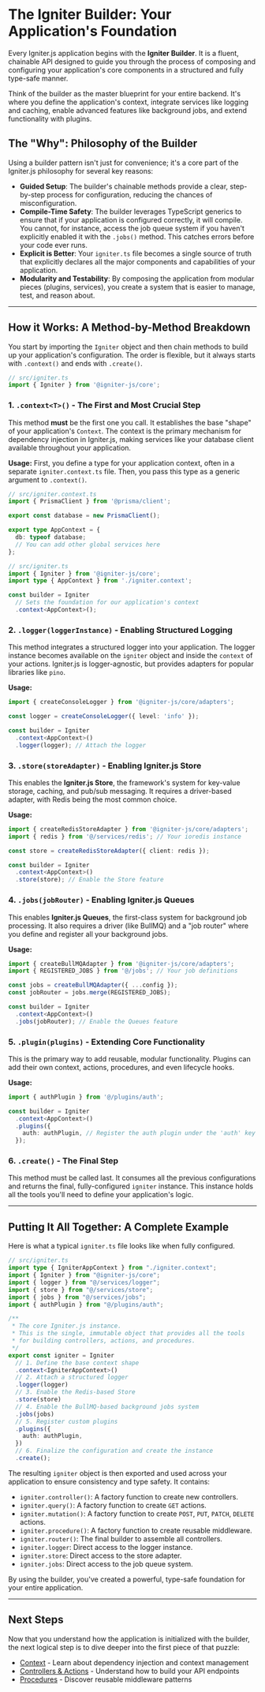 # The Igniter Builder: Your Application's Foundation

Every Igniter.js application begins with the **Igniter Builder**. It is a fluent, chainable API designed to guide you through the process of composing and configuring your application's core components in a structured and fully type-safe manner.

Think of the builder as the master blueprint for your entire backend. It's where you define the application's context, integrate services like logging and caching, enable advanced features like background jobs, and extend functionality with plugins.

## The "Why": Philosophy of the Builder

Using a builder pattern isn't just for convenience; it's a core part of the Igniter.js philosophy for several key reasons:

- **Guided Setup**: The builder's chainable methods provide a clear, step-by-step process for configuration, reducing the chances of misconfiguration.
- **Compile-Time Safety**: The builder leverages TypeScript generics to ensure that if your application is configured correctly, it will compile. You cannot, for instance, access the job queue system if you haven't explicitly enabled it with the `.jobs()` method. This catches errors before your code ever runs.
- **Explicit is Better**: Your `igniter.ts` file becomes a single source of truth that explicitly declares all the major components and capabilities of your application.
- **Modularity and Testability**: By composing the application from modular pieces (plugins, services), you create a system that is easier to manage, test, and reason about.

---

## How it Works: A Method-by-Method Breakdown

You start by importing the `Igniter` object and then chain methods to build up your application's configuration. The order is flexible, but it always starts with `.context()` and ends with `.create()`.

```typescript
// src/igniter.ts
import { Igniter } from '@igniter-js/core';
```

### 1. `.context<T>()` - The First and Most Crucial Step

This method **must** be the first one you call. It establishes the base "shape" of your application's `Context`. The context is the primary mechanism for dependency injection in Igniter.js, making services like your database client available throughout your application.

**Usage:**
First, you define a type for your application context, often in a separate `igniter.context.ts` file. Then, you pass this type as a generic argument to `.context()`.

```typescript
// src/igniter.context.ts
import { PrismaClient } from '@prisma/client';

export const database = new PrismaClient();

export type AppContext = {
  db: typeof database;
  // You can add other global services here
};

// src/igniter.ts
import { Igniter } from '@igniter-js/core';
import type { AppContext } from './igniter.context';

const builder = Igniter
  // Sets the foundation for our application's context
  .context<AppContext>();
```

### 2. `.logger(loggerInstance)` - Enabling Structured Logging

This method integrates a structured logger into your application. The logger instance becomes available on the `igniter` object and inside the `context` of your actions. Igniter.js is logger-agnostic, but provides adapters for popular libraries like `pino`.

**Usage:**

```typescript
import { createConsoleLogger } from '@igniter-js/core/adapters';

const logger = createConsoleLogger({ level: 'info' });

const builder = Igniter
  .context<AppContext>()
  .logger(logger); // Attach the logger
```

### 3. `.store(storeAdapter)` - Enabling Igniter.js Store

This enables the **Igniter.js Store**, the framework's system for key-value storage, caching, and pub/sub messaging. It requires a driver-based adapter, with Redis being the most common choice.

**Usage:**

```typescript
import { createRedisStoreAdapter } from '@igniter-js/core/adapters';
import { redis } from '@/services/redis'; // Your ioredis instance

const store = createRedisStoreAdapter({ client: redis });

const builder = Igniter
  .context<AppContext>()
  .store(store); // Enable the Store feature
```

### 4. `.jobs(jobRouter)` - Enabling Igniter.js Queues

This enables **Igniter.js Queues**, the first-class system for background job processing. It also requires a driver (like BullMQ) and a "job router" where you define and register all your background jobs.

**Usage:**

```typescript
import { createBullMQAdapter } from '@igniter-js/core/adapters';
import { REGISTERED_JOBS } from '@/jobs'; // Your job definitions

const jobs = createBullMQAdapter({ ...config });
const jobRouter = jobs.merge(REGISTERED_JOBS);

const builder = Igniter
  .context<AppContext>()
  .jobs(jobRouter); // Enable the Queues feature
```

### 5. `.plugin(plugins)` - Extending Core Functionality

This is the primary way to add reusable, modular functionality. Plugins can add their own context, actions, procedures, and even lifecycle hooks.

**Usage:**

```typescript
import { authPlugin } from '@/plugins/auth';

const builder = Igniter
  .context<AppContext>()
  .plugins({
    auth: authPlugin, // Register the auth plugin under the 'auth' key
  });
```

### 6. `.create()` - The Final Step

This method must be called last. It consumes all the previous configurations and returns the final, fully-configured `igniter` instance. This instance holds all the tools you'll need to define your application's logic.

---

## Putting It All Together: A Complete Example

Here is what a typical `igniter.ts` file looks like when fully configured.

```typescript
// src/igniter.ts
import type { IgniterAppContext } from "./igniter.context";
import { Igniter } from "@igniter-js/core";
import { logger } from "@/services/logger";
import { store } from "@/services/store";
import { jobs } from "@/services/jobs";
import { authPlugin } from "@/plugins/auth";

/**
 * The core Igniter.js instance.
 * This is the single, immutable object that provides all the tools
 * for building controllers, actions, and procedures.
 */
export const igniter = Igniter
  // 1. Define the base context shape
  .context<IgniterAppContext>()
  // 2. Attach a structured logger
  .logger(logger)
  // 3. Enable the Redis-based Store
  .store(store)
  // 4. Enable the BullMQ-based background jobs system
  .jobs(jobs)
  // 5. Register custom plugins
  .plugins({
    auth: authPlugin,
  })
  // 6. Finalize the configuration and create the instance
  .create();
```

The resulting `igniter` object is then exported and used across your application to ensure consistency and type safety. It contains:

- `igniter.controller()`: A factory function to create new controllers.
- `igniter.query()`: A factory function to create `GET` actions.
- `igniter.mutation()`: A factory function to create `POST`, `PUT`, `PATCH`, `DELETE` actions.
- `igniter.procedure()`: A factory function to create reusable middleware.
- `igniter.router()`: The final builder to assemble all controllers.
- `igniter.logger`: Direct access to the logger instance.
- `igniter.store`: Direct access to the store adapter.
- `igniter.jobs`: Direct access to the job queue system.

By using the builder, you've created a powerful, type-safe foundation for your entire application.

---

## Next Steps

Now that you understand how the application is initialized with the builder, the next logical step is to dive deeper into the first piece of that puzzle:

- [Context](/docs/core-concepts/context) - Learn about dependency injection and context management
- [Controllers & Actions](/docs/core-concepts/controllers-and-actions) - Understand how to build your API endpoints
- [Procedures](/docs/core-concepts/procedures) - Discover reusable middleware patterns